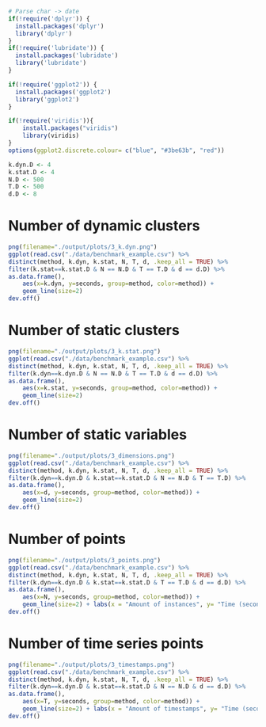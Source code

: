 ```r
# Parse char -> date
if(!require('dplyr')) {
  install.packages('dplyr')
  library('dplyr')
}
if(!require('lubridate')) {
  install.packages('lubridate')
  library('lubridate')
}

if(!require('ggplot2')) {
  install.packages('ggplot2')
  library('ggplot2')
}

if(!require('viridis')){
    install.packages("viridis")
    library(viridis)
}
options(ggplot2.discrete.colour= c("blue", "#3be63b", "red"))
```
```r
k.dyn.D <- 4
k.stat.D <- 4
N.D <- 500
T.D <- 500
d.D <- 8
```


# Number of dynamic clusters 
```r
png(filename="./output/plots/3_k.dyn.png")
ggplot(read.csv("./data/benchmark_example.csv") %>%
distinct(method, k.dyn, k.stat, N, T, d, .keep_all = TRUE) %>%
filter(k.stat==k.stat.D & N == N.D & T == T.D & d == d.D) %>% 
as.data.frame(), 
    aes(x=k.dyn, y=seconds, group=method, color=method)) + 
    geom_line(size=2)
dev.off()
```


# Number of static clusters
```r
png(filename="./output/plots/3_k.stat.png")
ggplot(read.csv("./data/benchmark_example.csv") %>%
distinct(method, k.dyn, k.stat, N, T, d, .keep_all = TRUE) %>%
filter(k.dyn==k.dyn.D & N == N.D & T == T.D & d == d.D) %>% 
as.data.frame(), 
    aes(x=k.stat, y=seconds, group=method, color=method)) + 
    geom_line(size=2)
dev.off()
```
# Number of static variables
```r
png(filename="./output/plots/3_dimensions.png")
ggplot(read.csv("./data/benchmark_example.csv") %>%
distinct(method, k.dyn, k.stat, N, T, d, .keep_all = TRUE) %>%
filter(k.dyn==k.dyn.D & k.stat==k.stat.D & N == N.D & T == T.D) %>% 
as.data.frame(), 
    aes(x=d, y=seconds, group=method, color=method)) + 
    geom_line(size=2)  
dev.off()
```

# Number of points
```r
png(filename="./output/plots/3_points.png")
ggplot(read.csv("./data/benchmark_example.csv") %>%
distinct(method, k.dyn, k.stat, N, T, d, .keep_all = TRUE) %>%
filter(k.dyn==k.dyn.D & k.stat==k.stat.D & T == T.D & d == d.D) %>% 
as.data.frame(), 
    aes(x=N, y=seconds, group=method, color=method)) +
    geom_line(size=2) + labs(x = "Amount of instances", y= "Time (seconds)") 
dev.off()
```
# Number of time series points
```r
png(filename="./output/plots/3_timestamps.png")
ggplot(read.csv("./data/benchmark_example.csv") %>%
distinct(method, k.dyn, k.stat, N, T, d, .keep_all = TRUE) %>%
filter(k.dyn==k.dyn.D & k.stat==k.stat.D & N == N.D & d == d.D) %>% 
as.data.frame(), 
    aes(x=T, y=seconds, group=method, color=method)) + 
    geom_line(size=2) + labs(x = "Amount of timestamps", y= "Time (seconds)") 
dev.off()
```

